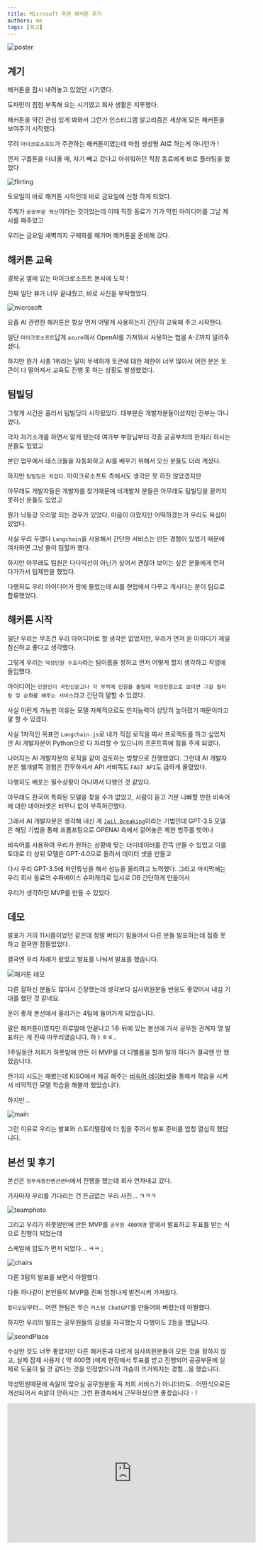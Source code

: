 ```yaml
---
title: Microsoft 주관 해커톤 후기
authors: me
tags: [회고]
---
```


![poster](https://eventusstorage.blob.core.windows.net/evs/Image/aiinnovation/80730/ProjectInfo/bdd04adda1e24190a6f2822dd0c32b0f.png)

## 계기

해커톤을 잠시 내려놓고 있었던 시기였다.

도파민이 점점 부족해 오는 시기였고 회사 생활은 지루했다.

해커톤을 약간 관심 있게 봐와서 그런가 인스타그램 알고리즘은 세상에 모든 해커톤을 보여주기 시작했다.

무려 `마이크로소프트`가 주관하는 해커톤이였는데 마침 생성형 AI로 하는게 아니던가 !

먼저 구름톤을 다녀올 때, 자기 빼고 갔다고 아쉬워하던 직장 동료에게 바로 플러팅을 했었다

![flirting](../img/microsoft-hackerthon-1.png)

토요일이 바로 해커톤 시작인데 바로 금요일에 신청 하게 되었다.

주제가 `공공부문 혁신`이라는 것이었는데 이때 직장 동료가 기가 막힌 아이디어를 그날 제시를 해주었고

우리는 금요일 새벽까지 구체화를 해가며 해커톤을 준비해 갔다.

## 해커톤 교육

경복궁 옆에 있는 마이크로소프트 본사에 도착 ! 

진짜 일단 뷰가 너무 끝내줬고, 바로 사진을 부탁했었다.

![microsoft](../img/microsoft-hackerthon-2.jpeg)

요즘 AI 관련한 해커톤은 항상 먼저 어떻게 사용하는지 간단히 교육해 주고 시작한다.

일단 `마이크로소프트`답게 `azure`에서 OpenAI를 가져와서 사용하는 법을 A-Z까지 알려주셨다.

하지만 뭔가 시총 1위라는 말이 무색하게 토큰에 대한 제한이 너무 많아서 어떤 분은 토큰이 다 떨어져서 교육도 진행 못 하는 상황도 발생했었다.

## 팀빌딩

그렇게 시간은 흘러서 팀빌딩이 시작됬었다. 대부분은 개발자분들이셨지만 전부는 아니었다.

각자 자기소개를 하면서 알게 됐는데 여가부 부장님부터 각종 공공부처의 한자리 하시는 분들도 있었고

본인 업무에서 태스크들을 자동화하고 AI를 배우기 위해서 오신 분들도 더러 계셨다.

하지만 `팀빌딩은 차갑다`. 마이크로소프트 측에서도 생각은 못 하진 않았겠지만

아무래도 개발자들은 개발자를 찾기때문에 비개발자 분들은 아무래도 팀빌딩을 끝까지 못하신 분들도 있었고

뭔가 낙동강 오리알 되는 경우가 있었다. 마음이 아팠지만 어떡하겠는가 우리도 욕심이 있었다.

사실 우리 두명다 `Langchain`을 사용해서 간단한 서비스는 만든 경험이 있었기 때문에 여차하면 그냥 둘이 팀할까 했다.

하지만 아무래도 팀원은 다다익선이 아닌가 싶어서 괜찮아 보이는 싶은 분들에게 먼저 다가가서 팀제안을 했었다.

다행히도 우리 아이디어가 맘에 들었는데 AI를 현업에서 다루고 계시다는 분이 팀으로 합류했었다.

## 해커톤 시작

일단 우리는 무조건 우리 아이디어로 할 생각은 없었지만, 우리가 먼저  온 아이디가 제일 참신하고 좋다고 생각했다.

그렇게 우리는 `악성민원 수호자`라는 팀이름을 정하고 먼저 어떻게 할지 생각하고 작업에 돌입했다.

아이디어는 `민원인이 국민신문고나 각 부처에 민원을 올릴때 악성민원으로 보이면 그걸 필터링 및 순화를 해주는 서비스`라고 간단히 말할 수 있겠다.

사실 이런게 가능한 이유는 모델 자체적으로도 인지능력이 상당히 높아졌기 때문이라고 말 할 수 있겠다.

사실 1차적인 목표인 `Langchain.js`로 내가 직접 로직을 짜서 프로젝트를 하고 싶었지만 AI 개발자분이 Python으로 다 처리할 수 있으니까 프론트쪽에 힘을 주게 되었다.

나머지는 AI 개발자분의 로직을 같이 검토하는 방향으로 진행했었다. 그런데 AI 개발자분은 웹개발쪽 경험은 전무하셔서 API 서비쪽도 `FAST API`도 급하게 올렸었다.

다행히도 배포는 필수상황이 아니여서 다행인 것 같았다.

아무래도 한국어 특화된 모델을 찾을 수가 없었고, 사람이 듣고 기분 나빠할 만한 비속어에 대한 데이터셋은 터무니 없이 부족하긴했다.

그래서 AI 개발자분은 생각해 내신 게 [`Jail Breaking`](https://learnprompting.org/docs/prompt_hacking/jailbreaking)이라는 기법인데 GPT-3.5 모델은 해당 기법을 통해 프롬프팅으로 OPENAI 측에서 걸어놓은 제한 범주를 벗어나

비속어를 사용하여 우리가 원하는 상황에 맞는 더미데이터를 잔뜩 만들 수 있었고 이를 토대로 더 상위 모델은 GPT-4.0으로 돌려서 데이터 셋을 만들고

다시 우리 GPT-3.5에 파인튜닝을 해서 성능을 올리려고 노력했다. 그리고 마지막에는 우리 회사 동료의 수파베이스 슈퍼캐리로 임시로 DB 간단하게 만들어서 

우리가 생각하던 MVP를 만들 수 있었다.

## 데모

발표가 거의 11시쯤이었던 같은데 정말 버티기 힘들어서 다른 분들 발표하는데 집중 못 하고 결국엔 잠들었었다. 

결국엔 우리 차례가 왔었고 발표를 나눠서 발표를 했습니다. 

![해커톤 데모](../img/microsoft-hackerthon-3.jpg)

다른 잘하신 분들도 많아서 긴장했는데 생각보다 심사위원분들 반응도 좋았어서 내심 기대를 했던 것 같네요. 

운이 좋게 본선에서 올라가는 4팀에 들어가게 되었습니다. 

말은 해커톤이였지만 하루밤에  안끝나고 1주 뒤에 있는 본선에 가서 공무원 관계자  명 발표하는 게 진짜 마무리였습니다. 하ㅏㅎㅎ..

1주일동안 저희가 하룻밤에 만든 이 MVP를 더 디벨롭을 할까 말까 하다가 결국엔 안 했었습니다. 

한가지 시도는 해봤는데 KISO에서 제공 해주는 [비속어 데이터셋](https://www.safekiso.com/)을 통해서 학습을 시켜서 비약적인 모델 학습을 해볼까 했었습니다.

하지만...

![main](../img/microsoft-hackerthon-4.png)

그런 이유로 우리는 발표와 스토리텔링에 더 힘을 주어서 발표 준비를 엄청 열심히 했답니다.


## 본선 및 후기

본선은 `정부세종컨벤션센터`에서 진행을 했는데 회사 연차내고 갔다.

가자마자 우리를 기다리는 건 뜬금없는 우리 사진... ㅋㅋㅋ

![teamphoto](../img/microsoft-hackerthon-5.jpeg)

그리고 우리가 하룻밤만에 만든 MVP를 `공무원 400여명` 앞에서 발표하고 투표를 받는 식으로 진행이 되었는데

스케일에 압도가 먼저 되었다... ㅋㅋ ;

![chairs](../img/microsoft-hackerthon-6.jpg)

다른 3팀의 발표를 보면서 아찔했다.

다들 하나같이 본인들의 MVP를 진짜 엄청나게 발전시켜 가져왔다.

`멀티모달`부터... 어떤 한팀은 무슨 `커스텀 ChatGPT`를 만들어와 버렸는데 아찔했다.

하지만 우리의 발표는 공무원들의 감성을 자극했는지 다행이도 2등을 했답니다.

![seondPlace](../img/microsoft-hackerthon-7.jpg)

수상한 것도 너무 좋았지만 다른 해커톤과 다르게 심사의원분들이 모든 것을 정하지 않고, 
실제 잠재 사용자 ( 약 400명 )에게 현장에서 투표를 받고 진행되어 공공부문에 실제로 
도움이 될 것 같다는 것을 인정받으니까 가슴이 뜨거워지는 경험...을 했습니다. 

악성민원때문에 속앓이 많으실 공무원분들 꼭 저희 서비스가 아니더라도.. 
어떤식으로든 개선되어서 속앓이 안하시는 그런 환경속에서 근무하셨으면 좋겠습니다 - !

<iframe
  width="560"
  height="315"
  src="https://www.youtube.com/embed/jPIXoZWOmVo"
  title="YouTube video player"
  frameborder="0"
  allow="accelerometer; autoplay; clipboard-write; encrypted-media; gyroscope; picture-in-picture"
  allowfullscreen
></iframe>


